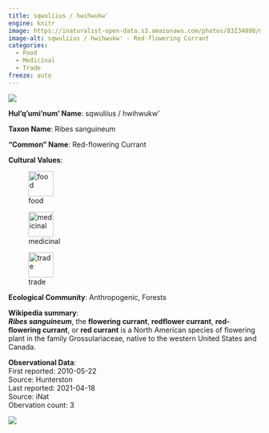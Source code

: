 ```yaml
---
title: sqwuliius / hwihwukw'
engine: knitr
image: https://inaturalist-open-data.s3.amazonaws.com/photos/83234098/medium.jpeg
image-alt: sqwuliius / hwihwukw' - Red-flowering Currant
categories:
  - Food
  - Medicinal
  - Trade
freeze: auto
---
```

![](https://inaturalist-open-data.s3.amazonaws.com/photos/83234098/medium.jpeg){fig-alt="sqwuliius / hwihwukw' - Red-flowering Currant"}

**Hul'q'umi'num' Name**: sqwuliius / hwihwukw'



**Taxon Name**: Ribes sanguineum

**"Common" Name**: Red-flowering Currant

**Cultural Values**:  

::: {layout-nrow=1 style="width:60%"}
![food](/files/food.svg){width=50px}

![medicinal](/files/medicinal.svg){width=50px}

![trade](/files/trade.svg){width=50px}
:::

**Ecological Community**: Anthropogenic, Forests

**Wikipedia summary**:  
<i><b>Ribes sanguineum</b></i>, the <b>flowering currant</b>, <b>redflower currant</b>, <b>red-flowering currant</b>, or <b>red currant</b> is a North American species of flowering plant in the family Grossulariaceae, native to the western United States and Canada.

**Observational Data**:   
First reported: 2010-05-22  
Source: Hunterston  
Last reported: 2021-04-18  
Source: iNat  
Obervation count: 3

![](community_dist.png)
